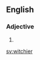 ==English==

===Adjective===
{{head|en|adjective comparative form}}

# {{en-comparative of|witchy}}

[[sv:witchier]]